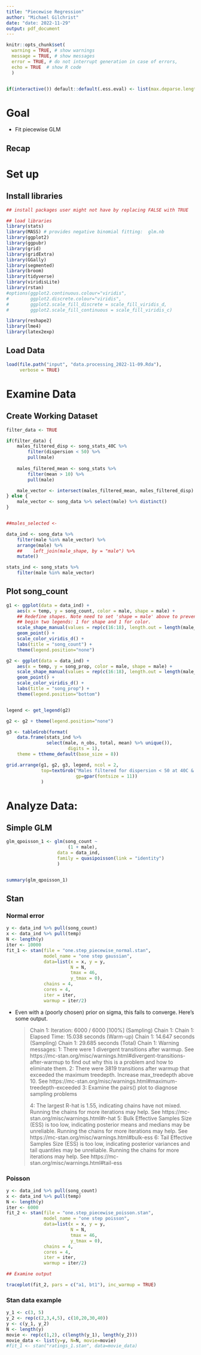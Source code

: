 ```yaml
---
title: "Piecewise Regression"
author: "Michael Gilchrist"
date: "date: 2022-11-29"
output: pdf_document
---
```


```r
knitr::opts_chunk$set(
  warning = TRUE, # show warnings
  message = TRUE, # show messages
  error = TRUE, # do not interrupt generation in case of errors,
  echo = TRUE  # show R code
  )


if(interactive()) default::default(.ess.eval) <- list(max.deparse.length=1E5, output = TRUE)

```
# Goal

- Fit piecewise GLM 

## Recap

# Set up

## Install libraries

```r

## install packages user might not have by replacing FALSE with TRUE

## load libraries
library(stats)
library(MASS) # provides negative binomial fitting:  glm.nb
library(ggplot2)
library(ggpubr)
library(grid)
library(gridExtra)
library(GGally)
library(segmented)
library(broom)
library(tidyverse)
library(viridisLite)
library(rstan)
#options(ggplot2.continuous.colour="viridis",
#        ggplot2.discrete.colour="viridis",
#        ggplot2.scale_fill_discrete = scale_fill_viridis_d,
#        ggplot2.scale_fill_continuous = scale_fill_viridis_c)

library(reshape2)
library(lme4)
library(latex2exp)

```

## Load Data

```r
load(file.path("input", "data.processing_2022-11-09.Rda"),
     verbose = TRUE)

```


# Examine Data

## Create Working Dataset

```r

filter_data <- TRUE

if(filter_data) {
    males_filtered_disp <- song_stats_40C %>%
        filter(dispersion < 50) %>%
        pull(male)
    
    males_filtered_mean <- song_stats %>%
        filter(mean > 10) %>%
        pull(male)

    male_vector <- intersect(males_filtered_mean, males_filtered_disp)
} else {
    male_vector <- song_data %>% select(male) %>% distinct()
}


##males_selected <-

data_ind <- song_data %>%
    filter(male %in% male_vector) %>%
    arrange(male) %>%
    ##    left_join(male_shape, by = "male") %>%
    mutate()

stats_ind <- song_stats %>%
    filter(male %in% male_vector)

```


## Plot song_count


```r

g1 <- ggplot(data = data_ind) +
    aes(x = temp, y = song_count, color = male, shape = male) +
    ## Redefine shapes. Note need to set 'shape = male' above to prevent there from
    ## begin two legends: 1 for shape and 1 for color.
    scale_shape_manual(values = rep(c(16:18), length.out = length(male_vector))) +
    geom_point() +
    scale_color_viridis_d() +
    labs(title = "song_count") +
    theme(legend.position="none")

g2 <- ggplot(data = data_ind) +
    aes(x = temp, y = song_prop, color = male, shape = male) +
    scale_shape_manual(values = rep(c(16:18), length.out = length(male_vector))) +
    geom_point() +
    scale_color_viridis_d() +
    labs(title = "song_prop") +
    theme(legend.position="bottom")


legend <- get_legend(g2)

g2 <- g2 + theme(legend.position="none")

g3 <- tableGrob(format(
    data.frame(stats_ind %>%
               select(male, n_obs, total, mean) %>% unique()),
                       digits = 1),
    theme = ttheme_default(base_size = 8))

grid.arrange(g1, g2, g3, legend, ncol = 2,
             top=textGrob("Males filtered for dispersion < 50 at 40C & count_mean < 10",
                          gp=gpar(fontsize = 11))
             )


```

# Analyze Data:


## Simple GLM


```r

glm_qpoisson_1 <- glm(song_count ~
                       (1 + male),
                   data = data_ind,
                   family = quasipoisson(link = "identity")
                   )


summary(glm_qpoisson_1)

```

## Stan


### Normal error

```r

y <- data_ind %>% pull(song_count)
x <- data_ind %>% pull(temp)
N <- length(y)
iter <- 10000
fit_1 <- stan(file = "one.step_piecewise_normal.stan",
              model_name = "one step gaussian",
              data=list(x = x, y = y,
                        N = N,
                        tmax = 46,
                        y_tmax = 0),
              chains = 4,
              cores = 4,
              iter = iter,
              warmup = iter/2)
```

- Even with a (poorly chosen) prior on sigma, this fails to converge.
  Here's some output.
  
  > Chain 1: Iteration: 6000 / 6000 [100%]  (Sampling)
  > Chain 1: 
  > Chain 1:  Elapsed Time: 15.038 seconds (Warm-up)
  > Chain 1:                14.647 seconds (Sampling)
  > Chain 1:                29.685 seconds (Total)
  > Chain 1: 
  > Warning messages:
  > 1: There were 1 divergent transitions after warmup. See
  > https://mc-stan.org/misc/warnings.html#divergent-transitions-after-warmup
  > to find out why this is a problem and how to eliminate them. 
  > 2: There were 3819 transitions after warmup that exceeded the maximum treedepth. Increase max_treedepth above 10. See
  > https://mc-stan.org/misc/warnings.html#maximum-treedepth-exceeded 
  > 3: Examine the pairs() plot to diagnose sampling problems
  >  
  > 4: The largest R-hat is 1.55, indicating chains have not mixed.
  > Running the chains for more iterations may help. See
  > https://mc-stan.org/misc/warnings.html#r-hat 
  > 5: Bulk Effective Samples Size (ESS) is too low, indicating posterior means and medians may be unreliable.
  > Running the chains for more iterations may help. See
  > https://mc-stan.org/misc/warnings.html#bulk-ess 
  > 6: Tail Effective Samples Size (ESS) is too low, indicating posterior variances and tail quantiles may be unreliable.
  > Running the chains for more iterations may help. See
  > https://mc-stan.org/misc/warnings.html#tail-ess 
  
  

### Poisson

    
```r

y <- data_ind %>% pull(song_count)
x <- data_ind %>% pull(temp)
N <- length(y)
iter <- 6000
fit_2 <- stan(file = "one.step_piecewise_poisson.stan",
              model_name = "one step poisson",
              data=list(x = x, y = y,
                        N = N,
                        tmax = 46,
                        y_tmax = 0),
              chains = 4,
              cores = 4,
              iter = iter,
              warmup = iter/2)

## Examine output

traceplot(fit_2, pars = c("a1, bt1"), inc_warmup = TRUE)

```

### Stan data example
```r

y_1 <- c(3, 5)
y_2 <- rep(c(2,3,4,5), c(10,20,30,40))
y <- c(y_1, y_2)
N <- length(y)
movie <- rep(c(1,2), c(length(y_1), length(y_2)))
movie_data <- list(y=y, N=N, movie=movie)
#fit_1 <- stan("ratings_1.stan", data=movie_data)

```
